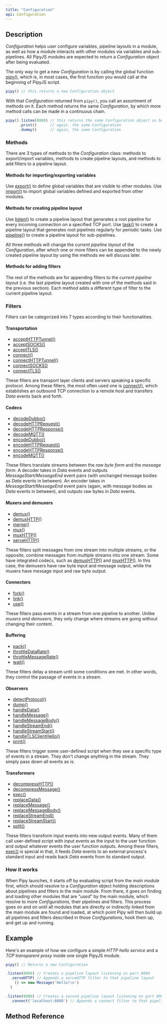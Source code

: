 ```yaml
---
title: "Configuration"
api: Configuration
---
```


## Description

_Configuration_ helps user configure variables, pipeline layouts in a module, as well as how a module interacts with other modules via variables and sub-pipelines. All PipyJS modules are expected to return a _Configuration_ object after being evaluated.

The only way to get a new _Configuration_ is by calling the global function [pipy()](/reference/api/pipy), which is, in most cases, the first function you would call at the beginning of PipyJS script.

``` js
pipy() // this returns a new Configuration object
```

With that _Configuration_ returned from `pipy()`, you call an assortment of methods on it. Each method returns the same _Configuration_, by which more method calls can be made in a continuous chain.

``` js
pipy().listen(8080) // this returns the same Configuration object as before
      .print()      // again, the same Configuration
      .dummy()      // again, the same Configuration
```

### Methods

There are 3 types of methods to the _Configuration_ class: methods to export/import variables, methods to create pipeline layouts, and methods to add filters to a pipeline layout.

#### Methods for importing/exporting variables

Use [export()](/reference/api/Configuration/export) to define global variables that are visible to other modules. Use [import()](/reference/api/Configuration/import) to import global variables defined and exported from other modules.

#### Methods for creating pipeline layout

Use [listen()](/reference/api/Configuration/listen) to create a pipeline layout that generates a root pipeline for every incoming connection on a specified TCP port. Use [task()](/reference/api/Configuration/task) to create a pipeline layout that generates root pipelines regularly for periodic tasks. Use [pipeline()](/reference/api/Configuration/pipeline) to create a pipeline layout for sub-pipelines.

All three methods will change the _current pipeline layout_ of the _Configuration_, after which one or more filters can be appended to the newly created pipeline layout by using the methods we will discuss later.

#### Methods for adding filters

The rest of the methods are for appending filters to the _current pipeline layout_ (i.e. the last pipeline layout created with one of the methods said in the previous section). Each method adds a different type of filter to the current pipeline layout.

### Filters

Filters can be categorized into 7 types according to their functionalities.

#### Transportation

* [acceptHTTPTunnel()](/reference/api/Configuration/acceptHTTPTunnel)
* [acceptSOCKS()](/reference/api/Configuration/acceptSOCKS)
* [acceptTLS()](/reference/api/Configuration/acceptTLS)
* [connect()](/reference/api/Configuration/connect)
* [connectHTTPTunnel()](/reference/api/Configuration/connectHTTPTunnel)
* [connectSOCKS()](/reference/api/Configuration/connectTLS)
* [connectTLS()](/reference/api/Configuration/connectTLS)

These filters are transport layer clients and servers speaking a specific protocol. Among these filters, the most often used one is [connect()](/reference/api/Configuration/connect), which establishes an outbound TCP connection to a remote host and transfers _Data_ events back and forth.

#### Codecs

* [decodeDubbo()](/reference/api/Configuration/decodeDubbo)
* [decodeHTTPRequest()](/reference/api/Configuration/decodeHTTPRequest)
* [decodeHTTPResponse()](/reference/api/Configuration/decodeHTTPResponse)
* [decodeMQTT()](/reference/api/Configuration/decodeMQTT)
* [encodeDubbo()](/reference/api/Configuration/decodeDubbo)
* [encodeHTTPRequest()](/reference/api/Configuration/decodeHTTPRequest)
* [encodeHTTPResponse()](/reference/api/Configuration/decodeHTTPResponse)
* [encodeMQTT()](/reference/api/Configuration/encodeMQTT)

These filters translate streams between the _raw byte form_ and the _message form_. A decoder takes in _Data_ events and outputs _MessageStart/MessageEnd_ event pairs (with unchanged message bodies as _Data_ events in between). An encoder takes in _MessageStart/MessageEnd_ event pairs (again, with message bodies as _Data_ events in between), and outputs raw bytes in _Data_ events.

#### Muxers and demuxers

* [demux()](/reference/api/Configuration/demux)
* [demuxHTTP()](/reference/api/Configuration/demuxHTTP)
* [merge()](/reference/api/Configuration/merge)
* [mux()](/reference/api/Configuration/mux)
* [muxHTTP()](/reference/api/Configuration/muxHTTP)
* [serveHTTP()](/reference/api/Configuration/serveHTTP)

These filters split messages from one stream into multiple streams, or the opposite, combine messages from multiple streams into one stream. Some have integrated codecs, such as [demuxHTTP()](/reference/api/Configuration/demux) and [muxHTTP()](/referenceConfiguration/muxHTTP). In this case, the demuxers have raw byte input and message output, while the muxers have message input and raw byte output.

#### Connectors

* [fork()](/reference/api/Configuration/fork)
* [link()](/reference/api/Configuration/link)
* [use()](/reference/api/Configuration/use)

These filters pass events in a stream from one pipeline to another. Unlike _muxers and demuxers_, they only change where streams are going without changing their content.

#### Buffering

* [pack()](/reference/api/Configuration/pack)
* [throttleDataRate()](/reference/api/Configuration/throttleDataRate)
* [throttleMessageRate()](/reference/api/Configuration/throttleMessageRate)
* [wait()](/reference/api/Configuration/wait)

These filters delay a stream until some conditions are met. In other words, they control the passage of events in a stream.

#### Observers

* [detectProtocol()](/reference/api/Configuration/detectProtocol)
* [dump()](/reference/api/Configuration/dump)
* [handleData()](/reference/api/Configuration/handleData)
* [handleMessage()](/reference/api/Configuration/handleMessage)
* [handleMessageBody()](/reference/api/Configuration/handleMessageBody)
* [handleStreamEnd()](/reference/api/Configuration/handleStreamEnd)
* [handleStreamStart()](/reference/api/Configuration/handleStreamStart)
* [handleTLSClientHello()](/reference/api/Configuration/handleTLSClientHello)
* [print()](/reference/api/Configuration/print)

These filters trigger some user-defined script when they see a specific type of events in a stream. They don't change anything in the stream. They simply pass down all events as is.

#### Transformers

* [decompressHTTP()](/reference/api/Configuration/decompressHTTP)
* [decompressMessage()](/reference/api/Configuration/decompressMessage)
* [exec()](/reference/api/Configuration/exec)
* [replaceData()](/reference/api/Configuration/handleData)
* [replaceMessage()](/reference/api/Configuration/handleMessage)
* [replaceMessageBody()](/reference/api/Configuration/handleMessageBody)
* [replaceStreamEnd()](/reference/api/Configuration/handleStreamEnd)
* [replaceStreamStart()](/reference/api/Configuration/handleStreamStart)
* [split()](/reference/api/Configuration/split)

These filters transform input events into new output events. Many of them call user-defined script with input events as the input to the user function and output whatever events the user function outputs. Among these filters, [exec()](/reference/api/Configuration/exec) is special in that, it feeds _Data_ events to an external process's standard input and reads back _Data_ events from its standard output.

### How it works

When Pipy launches, it starts off by evaluating script from the _main module_ first, which should resolve to a _Configuration_ object holding descriptions about pipelines and filters in the main module. From there, it goes on finding and loading other modules that are "_used_" by the main module, which resolve to more _Configurations_, their pipelines and filters. This process goes on and on until all modules that are directly or indirectly linked from the main module are found and loaded, at which point Pipy will then build up all pipelines and filters described in those _Configurations_, hook them up, and get up and running.

## Example

Here's an example of how we configure a simple _HTTP hello service_ and a _TCP transparent proxy_ inside one single PipyJS module.

``` js
pipy() // Returns a new Configuration

.listen(8080) // Creates a pipeline layout listening on port 8080
  .serveHTTP( // Appends a serveHTTP filter to that pipeline layout
    () => new Message('Hello!\n')
  )

.listen(8000) // Creates a second pipeline layout listening on port 8000
  .connect('localhost:8080') // Appends a connect filter to that pipeline layout
```

## Method Reference

<Methods/>
